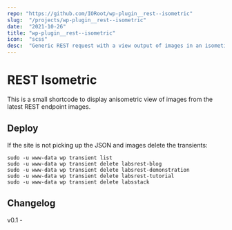 ```yaml
---
repo: "https://github.com/IORoot/wp-plugin__rest--isometric"
slug:  "/projects/wp-plugin__rest--isometric"
date:  "2021-10-26"
title: "wp-plugin__rest--isometric"
icon:  "scss"
desc:  "Generic REST request with a view output of images in an isometic format."
---
```



# REST Isometric

This is a small shortcode to display anisometric view of images from the latest REST endpoint images.

## Deploy

If the site is not picking up the JSON and images delete the transients:

```
sudo -u www-data wp transient list
sudo -u www-data wp transient delete labsrest-blog
sudo -u www-data wp transient delete labsrest-demonstration
sudo -u www-data wp transient delete labsrest-tutorial
sudo -u www-data wp transient delete labsstack
```

## Changelog

v0.1 - 